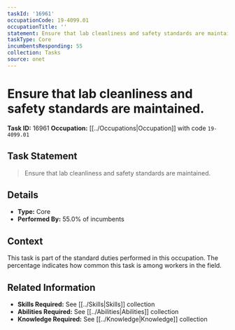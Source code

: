```yaml
---
taskId: '16961'
occupationCode: 19-4099.01
occupationTitle: ''
statement: Ensure that lab cleanliness and safety standards are maintained.
taskType: Core
incumbentsResponding: 55
collection: Tasks
source: onet
---
```

# Ensure that lab cleanliness and safety standards are maintained.

**Task ID:** 16961
**Occupation:** [[../Occupations|Occupation]] with code `19-4099.01`

## Task Statement

> Ensure that lab cleanliness and safety standards are maintained.

## Details

- **Type:** Core
- **Performed By:** 55.0% of incumbents

## Context

This task is part of the standard duties performed in this occupation. The percentage indicates how common this task is among workers in the field.

## Related Information

- **Skills Required:** See [[../Skills|Skills]] collection
- **Abilities Required:** See [[../Abilities|Abilities]] collection
- **Knowledge Required:** See [[../Knowledge|Knowledge]] collection

